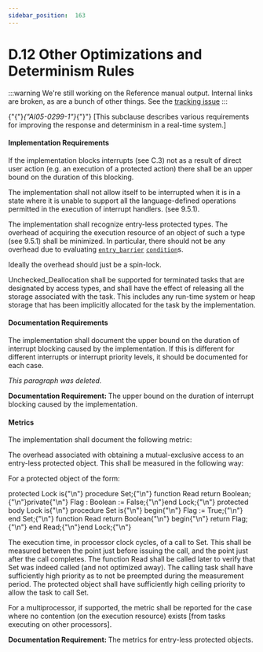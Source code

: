 ---
sidebar_position:  163
---

# D.12 Other Optimizations and Determinism Rules

:::warning
We're still working on the Reference manual output.  Internal links are broken,
as are a bunch of other things.
See the [tracking issue](https://github.com/ada-lang-io/ada-lang-io/issues/20)
:::


<p>{"{"}<em>{"AI05-0299-1"}</em>{"}"} [This subclause describes various requirements for improving the response and determinism in a real-time system.] </p>

#### Implementation Requirements

<p>If the implementation blocks interrupts (see C.3) not as a result of direct user action (e.g. an execution of a protected action) there shall be an upper bound on the duration of this blocking. </p>
<Admonition type="aarm" aarm="ramification" title="Ramification: ">
<p><strong></strong>The implementation shall not allow itself to be interrupted when it is in a state where it is unable to support all the language-defined operations permitted in the execution of interrupt handlers. (see 9.5.1). </p></Admonition>

<p>The implementation shall recognize entry-less protected types. The overhead of acquiring the execution resource of an object of such a type (see 9.5.1) shall be minimized. In particular, there should not be any overhead due to evaluating <code><a href="../AA-9/AA-9.5#S0262">entry_barrier</a></code> <code><a href="../AA-4/AA-4.5#S0150">condition</a></code>s. </p>
<Admonition type="aarm" aarm="implementation-note" title="Implementation Note: ">
<p><strong></strong>Ideally the overhead should just be a spin-lock. </p></Admonition>

<p>Unchecked_Deallocation shall be supported for terminated tasks that are designated by access types, and shall have the effect of releasing all the storage associated with the task. This includes any run-time system or heap storage that has been implicitly allocated for the task by the implementation.</p>

#### Documentation Requirements

<p>The implementation shall document the upper bound on the duration of interrupt blocking caused by the implementation. If this is different for different interrupts or interrupt priority levels, it should be documented for each case. </p>
<Admonition type="aarm" aarm="note" title="Note: ">
<p><em>This paragraph was deleted.</em></p></Admonition>

<Admonition type="aarm" aarm="note" title="Note: ">
<p><strong>Documentation Requirement: </strong>The upper bound on the duration of interrupt blocking caused by the implementation.</p></Admonition>


#### Metrics

<p>The implementation shall document the following metric: </p>
<p>The overhead associated with obtaining a mutual-exclusive access to an entry-less protected object. This shall be measured in the following way:</p>
<p>For a protected object of the form: </p>
<CodeBlock>
protected Lock is{"\n"}   procedure Set;{"\n"}   function Read return Boolean;{"\n"}private{"\n"}   Flag : Boolean := False;{"\n"}end Lock;{"\n"}
</CodeBlock>

<CodeBlock>
protected body Lock is{"\n"}   procedure Set is{"\n"}   begin{"\n"}      Flag := True;{"\n"}   end Set;{"\n"}   function Read return Boolean{"\n"}   begin{"\n"}      return Flag;{"\n"}   end Read;{"\n"}end Lock;{"\n"}
</CodeBlock>

<p>The execution time, in processor clock cycles, of a call to Set. This shall be measured between the point just before issuing the call, and the point just after the call completes. The function Read shall be called later to verify that Set was indeed called (and not optimized away). The calling task shall have sufficiently high priority as to not be preempted during the measurement period. The protected object shall have sufficiently high ceiling priority to allow the task to call Set.</p>
<p>For a multiprocessor, if supported, the metric shall be reported for the case where no contention (on the execution resource) exists [from tasks executing on other processors]. </p>
<Admonition type="aarm" aarm="note" title="Note: ">
<p><strong>Documentation Requirement: </strong>The metrics for entry-less protected objects.</p></Admonition>

